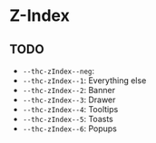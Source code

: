 
<Meta title="Design System/Quarks/Z-Index" />

# Z-Index

## TODO

-   `--thc-zIndex--neg`:
-   `--thc-zIndex--1`: Everything else
-   `--thc-zIndex--2`: Banner
-   `--thc-zIndex--3`: Drawer
-   `--thc-zIndex--4`: Tooltips
-   `--thc-zIndex--5`: Toasts
-   `--thc-zIndex--6`: Popups
